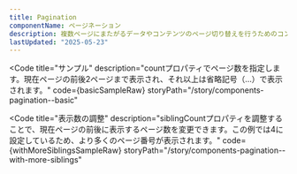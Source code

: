 ```yaml
---
title: Pagination
componentName: ページネーション
description: 複数ページにまたがるデータやコンテンツのページ切り替えを行うためのコンポーネントです。
lastUpdated: "2025-05-23"
---
```




<Code
  title="サンプル"
  description="countプロパティでページ数を指定します。現在ページの前後2ページまで表示され、それ以上は省略記号（…）で表示されます。"
  code={basicSampleRaw}
  storyPath="/story/components-pagination--basic"
>
  <BasicSample client:load />
</Code>

<Code
  title="表示数の調整"
  description="siblingCountプロパティを調整することで、現在ページの前後に表示するページ数を変更できます。この例では4に設定しているため、より多くのページ番号が表示されます。"
  code={withMoreSiblingsSampleRaw}
  storyPath="/story/components-pagination--with-more-siblings"
>
  <WithMoreSiblingsSample client:load />
</Code>

